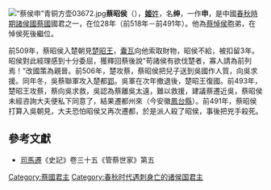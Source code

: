 [[File:“蔡侯申”青铜方壶03672.jpg|thumb]]'''蔡昭侯'''（{{bd|？||前491年||catIdx=J}}），[[姬姓|'''姬'''姓]]，名'''绅'''，一作'''申'''，是中國[[春秋時期|春秋時期]][[諸侯國|諸侯國]][[蔡國|蔡國]]國君之一，在位28年（前518年－前491年）。他為[[蔡悼侯|蔡悼侯]]胞弟，在悼侯死後繼位。

前509年，蔡昭侯入楚朝見[[楚昭王|楚昭王]]，[[囊瓦|囊瓦]]向他索取財物，昭侯不給，被扣留3年。昭侯對此經理感到十分委屈，獲釋回蔡後說“苟諸侯有欲伐楚者，寡人請為前列焉！”改國策為親晉。前506年，楚攻蔡，蔡昭侯把兒子送到吳國作人質，向吳求援。同年冬，吳蔡聯軍攻入楚都[[郢|郢]]。吳軍在次年撤退後，楚昭王復國。前493年，楚昭王攻蔡，蔡向吳求救，吳認為蔡離吳太遠，難以救援，建議蔡遷近吳，蔡昭侯未經咨詢大夫便私下同意了，結果遷都州來（今安徽[[鳳台縣|鳳台縣]]）。前491年，蔡昭侯打算入吳朝見，大夫恐怕昭侯又再次遷都，於是派人殺了昭侯，事後把兇手殺死。

==參考文獻==
*[[司馬遷|司馬遷]]《史記》卷三十五《管蔡世家》第五

{{start box}}
{{s-before|[[蔡悼侯|蔡悼侯]]}}
{{s-title|[[春秋時期|春秋]][[蔡國|蔡國]]君主|在位期間前518年—前491年}}
{{s-after|[[蔡成侯|蔡成侯]]}}
{{end box}}
{{蔡國君主}}

[[Category:蔡國君主|Category:蔡國君主]]
[[Category:春秋时代遇刺身亡的诸侯国君主|Category:春秋时代遇刺身亡的诸侯国君主]]